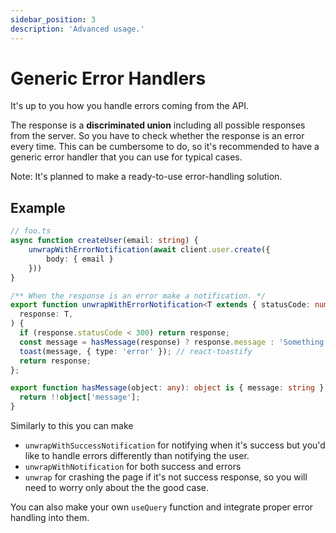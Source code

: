 ```yaml
---
sidebar_position: 3
description: 'Advanced usage.'
---
```

# Generic Error Handlers

It's up to you how you handle errors coming from the API.

The response is a **discriminated union** including all possible responses from the server.
So you have to check whether the response is an error every time.
This can be cumbersome to do, so it's recommended to have a generic error handler that you can use for typical cases.

Note: It's planned to make a ready-to-use error-handling solution.

## Example

```ts
// foo.ts
async function createUser(email: string) {
    unwrapWithErrorNotification(await client.user.create({
        body: { email }
    }))
}
```

```ts
/** When the response is an error make a notification. */
export function unwrapWithErrorNotification<T extends { statusCode: number }>(
  response: T,
) {
  if (response.statusCode < 300) return response;
  const message = hasMessage(response) ? response.message : 'Something went wrong.'
  toast(message, { type: 'error' }); // react-toastify
  return response;
};

export function hasMessage(object: any): object is { message: string } {
  return !!object['message'];
}
```

Similarly to this you can make
 - `unwrapWithSuccessNotification` for notifying when it's success but you'd like to handle errors differently than notifying the user.
 - `unwrapWithNotification` for both success and errors
 - `unwrap` for crashing the page if it's not success response, so you will need to worry only about the the good case.

You can also make your own `useQuery` function and integrate proper error handling into them.